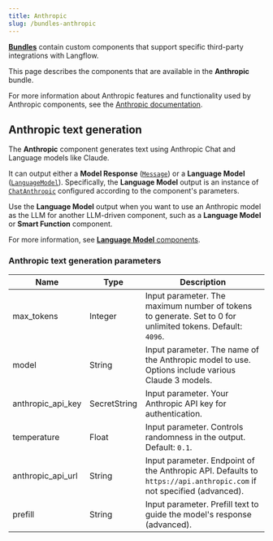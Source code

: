 ```yaml
---
title: Anthropic
slug: /bundles-anthropic
---
```



<Icon name="Blocks" aria-hidden="true" /> [**Bundles**](/components-bundle-components) contain custom components that support specific third-party integrations with Langflow.

This page describes the components that are available in the **Anthropic** bundle.

For more information about Anthropic features and functionality used by Anthropic components, see the [Anthropic documentation](https://docs.anthropic.com/en/docs/intro).

## Anthropic text generation

The **Anthropic** component generates text using Anthropic Chat and Language models like Claude.

It can output either a **Model Response** ([`Message`](/data-types#message)) or a **Language Model** ([`LanguageModel`](/data-types#languagemodel)).
Specifically, the **Language Model** output is an instance of [`ChatAnthropic`](https://python.langchain.com/docs/integrations/chat/anthropic/) configured according to the component's parameters.

Use the **Language Model** output when you want to use an Anthropic model as the LLM for another LLM-driven component, such as a **Language Model** or **Smart Function** component.

For more information, see [**Language Model** components](/components-models).

### Anthropic text generation parameters


<PartialParams />

| Name | Type | Description |
|------|------|-------------|
| max_tokens | Integer | Input parameter. The maximum number of tokens to generate. Set to 0 for unlimited tokens. Default: `4096`. |
| model | String | Input parameter. The name of the Anthropic model to use. Options include various Claude 3 models. |
| anthropic_api_key | SecretString | Input parameter. Your Anthropic API key for authentication. |
| temperature | Float | Input parameter. Controls randomness in the output. Default: `0.1`. |
| anthropic_api_url | String | Input parameter. Endpoint of the Anthropic API. Defaults to `https://api.anthropic.com` if not specified (advanced). |
| prefill | String | Input parameter. Prefill text to guide the model's response (advanced). |